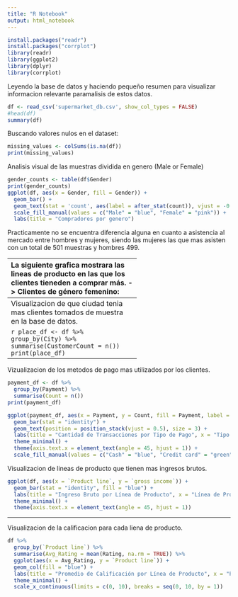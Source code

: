 ```yaml
---
title: "R Notebook"
output: html_notebook
---
```

```r
install.packages("readr")
install.packages("corrplot")
library(readr)
library(ggplot2)
library(dplyr)
library(corrplot)
```

Leyendo la base de datos y haciendo pequeño resumen para visualizar informacion relevante paramalisis de estos datos.

```r
df <- read_csv('supermarket_db.csv', show_col_types = FALSE)
#head(df)
summary(df)
```

Buscando valores nulos en el dataset:
```r
missing_values <- colSums(is.na(df))
print(missing_values)
```
Analisis visual de las muestras dividida en genero (Male or Female)
```r
gender_counts <- table(df$Gender)
print(gender_counts)
ggplot(df, aes(x = Gender, fill = Gender)) +
  geom_bar() +
  geom_text(stat = 'count', aes(label = after_stat(count)), vjust = -0.5) +
  scale_fill_manual(values = c("Male" = "blue", "Female" = "pink")) +
  labs(title = "Compradores por genero")
```
Practicamente no se encuentra diferencia alguna en cuanto a asistencia al mercado entre hombres y mujeres, siendo las mujeres las que mas asisten con un total de 501 muestras y hombres 499.

------------------------------------------------
La siguiente grafica mostrara las lineas de producto en las que los clientes tieneden a comprar más.
-> Clientes de género femenino:
```r
df_female <- df %>%
  filter(Gender == "Female")
ggplot(df_female, aes(x = `Product line`, y = Quantity, fill = Gender)) +
  geom_bar(stat = "identity") +
  labs(title = "Cantidad Comprada por Mujeres en Cada Línea de Producto", x = "Línea de Producto", y = "Cantidad") +
  theme_minimal() +
  theme(axis.text.x = element_text(angle = 45, hjust = 1)) +
  scale_fill_manual(values = c("Male" = "blue", "Female" = "pink"))

```
Como resultado se aprecia que las mujeres que asisten a estos supermercados tiendene a compras mas productos de la linea "Fashion accessories".

-> Clienetes del género masculino.
```r
df_male <- filter(df, Gender == "Male")
ggplot(df_male, aes(x = `Product line`, y = Quantity, fill = Gender)) +
  geom_bar(stat = "identity") +
  labs(title = "Cantidad Comprada por Hombres en Cada Línea de Producto", x = "Línea de Producto", y = "Cantidad") +
  theme_minimal() +
  theme(axis.text.x = element_text(angle = 45, hjust = 1)) +
  scale_fill_manual(values = c("Male" = "blue", "Female" = "pink")) 
```
Como resultado del analisis visual de compra segmentado por lineas de productos se llega a la conclusion que los hombres que asisten a nuestras tiendas tienden a realizar mas compras en "Health and beauty".

-----------------------------------------
Visualizacion de que ciudad tenia mas clientes tomados de muestra en la base de datos.

```r
place_df <- df %>%
  group_by(City) %>%
  summarise(CustomerCount = n())
print(place_df)
```

-------------------------------------------------------

Vizualizacion de los metodos de pago mas utilizados por los clientes.

```r
payment_df <- df %>%
  group_by(Payment) %>%
  summarise(Count = n())
print(payment_df)
```
```r
ggplot(payment_df, aes(x = Payment, y = Count, fill = Payment, label = Count)) +
  geom_bar(stat = "identity") +
  geom_text(position = position_stack(vjust = 0.5), size = 3) +
  labs(title = "Cantidad de Transacciones por Tipo de Pago", x = "Tipo de Pago", y = "Cantidad") +
  theme_minimal() +
  theme(axis.text.x = element_text(angle = 45, hjust = 1)) +
  scale_fill_manual(values = c("Cash" = "blue", "Credit card" = "green", "Ewallet" = "orange"))

```
Visualizacion de lineas de producto que tienen mas ingresos brutos.

```r
ggplot(df, aes(x = `Product line`, y = `gross income`)) +
  geom_bar(stat = "identity", fill = "blue") +
  labs(title = "Ingreso Bruto por Línea de Producto", x = "Línea de Producto", y = "Ingreso Bruto") +
  theme_minimal() +
  theme(axis.text.x = element_text(angle = 45, hjust = 1))

```

---------------------------------------------------

Visualizacion de la calificacion para cada liena de producto. 

```r
df %>%
  group_by(`Product line`) %>%
  summarise(Avg_Rating = mean(Rating, na.rm = TRUE)) %>%
  ggplot(aes(x = Avg_Rating, y = `Product line`)) +
  geom_col(fill = "blue") +
  labs(title = "Promedio de Calificación por Línea de Producto", x = "Promedio de Rating", y = "Product Line") +
  theme_minimal() +
  scale_x_continuous(limits = c(0, 10), breaks = seq(0, 10, by = 1))

```



